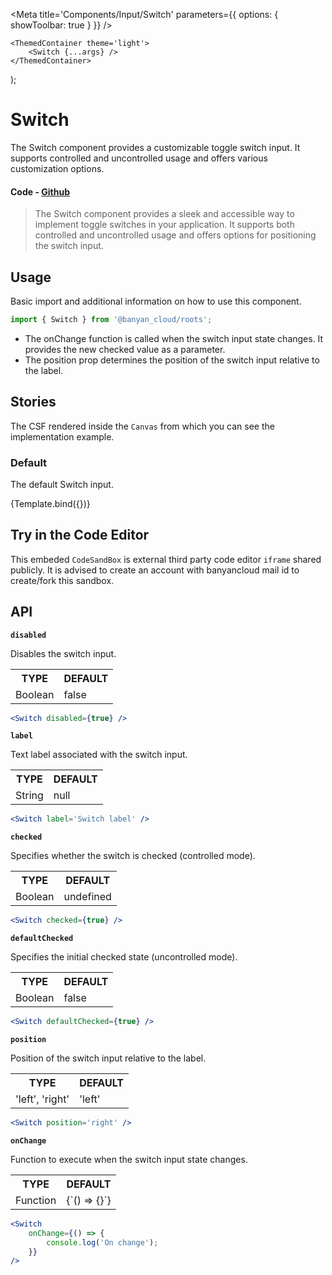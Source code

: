 

<Meta title='Components/Input/Switch' parameters={{ options: { showToolbar: true } }} />

	<ThemedContainer theme='light'>
		<Switch {...args} />
	</ThemedContainer>
);

# Switch

The Switch component provides a customizable toggle switch input. It supports controlled and uncontrolled usage and offers various customization options.

#### Code - [Github](https://github.com/banyandata-cloud/roots/tree/main/components/input/switch)

> The Switch component provides a sleek and accessible way to implement toggle switches in your application. It supports both controlled and uncontrolled usage and offers options for positioning the switch input.

## Usage

Basic import and additional information on how to use this component.

```js
import { Switch } from '@banyan_cloud/roots';
```

-   The onChange function is called when the switch input state changes. It provides the new checked value as a parameter.
-   The position prop determines the position of the switch input relative to the label.

## Stories

The CSF rendered inside the `Canvas` from which you can see the implementation example.

### Default

The default Switch input.

<Canvas>
	<Story
		name='Default'
		args={{
			label: 'Switch',
			position: 'left',
		}}>
		{Template.bind({})}
	</Story>
</Canvas>

## Try in the Code Editor

This embeded `CodeSandBox` is external third party code editor `iframe` shared publicly. It is advised to create an account with banyancloud mail id to create/fork this sandbox.

## API

**`disabled`**

Disables the switch input.

<table style={{ width: '100%' }}>
	<tr>
		<th style={{ textAlign: 'left', width: '50%' }}>TYPE</th>
		<th style={{ textAlign: 'left', width: '50%' }}>DEFAULT</th>
	</tr>
	<tr>
		<td>Boolean</td>
		<td>false</td>
	</tr>
</table>

```jsx
<Switch disabled={true} />
```

**`label`**

Text label associated with the switch input.

<table style={{ width: '100%' }}>
	<tr>
		<th style={{ textAlign: 'left', width: '50%' }}>TYPE</th>
		<th style={{ textAlign: 'left', width: '50%' }}>DEFAULT</th>
	</tr>
	<tr>
		<td>String</td>
		<td>null</td>
	</tr>
</table>

```jsx
<Switch label='Switch label' />
```

**`checked`**

Specifies whether the switch is checked (controlled mode).

<table style={{ width: '100%' }}>
	<tr>
		<th style={{ textAlign: 'left', width: '50%' }}>TYPE</th>
		<th style={{ textAlign: 'left', width: '50%' }}>DEFAULT</th>
	</tr>
	<tr>
		<td>Boolean</td>
		<td>undefined</td>
	</tr>
</table>

```jsx
<Switch checked={true} />
```

**`defaultChecked`**

Specifies the initial checked state (uncontrolled mode).

<table style={{ width: '100%' }}>
	<tr>
		<th style={{ textAlign: 'left', width: '50%' }}>TYPE</th>
		<th style={{ textAlign: 'left', width: '50%' }}>DEFAULT</th>
	</tr>
	<tr>
		<td>Boolean</td>
		<td>false</td>
	</tr>
</table>

```jsx
<Switch defaultChecked={true} />
```

**`position`**

Position of the switch input relative to the label.

<table style={{ width: '100%' }}>
	<tr>
		<th style={{ textAlign: 'left', width: '50%' }}>TYPE</th>
		<th style={{ textAlign: 'left', width: '50%' }}>DEFAULT</th>
	</tr>
	<tr>
		<td>'left', 'right'</td>
		<td>'left'</td>
	</tr>
</table>

```jsx
<Switch position='right' />
```

**`onChange`**

Function to execute when the switch input state changes.

<table style={{ width: '100%' }}>
	<tr>
		<th style={{ textAlign: 'left', width: '50%' }}>TYPE</th>
		<th style={{ textAlign: 'left', width: '50%' }}>DEFAULT</th>
	</tr>
	<tr>
		<td>Function</td>
		<td>{`() => {}`}</td>
	</tr>
</table>

```jsx
<Switch
	onChange={() => {
		console.log('On change');
	}}
/>
```
